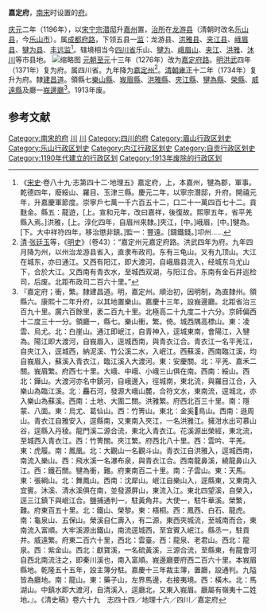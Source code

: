 {{NoteTA
|1=zh-hans:龙游;zh-hant:龍遊
}}
'''嘉定府'''，[[南宋|南宋]]时设置的[[府_(行政区划)|府]]。

[[慶元_(年號)|庆元]]二年（1196年），以[[宋宁宗|宋宁宗]][[潜邸|潜邸]]升[[嘉州_(北周)|嘉州]]置，[[治所|治所]]在[[龙游县_(隋朝)|龙游县]]（清朝时改名[[乐山县_(清朝)|乐山县]]，今[[乐山市|乐山市]]）。属[[成都府路|成都府路]]，下领五县一[[监|监]]：龙游县、[[洪雅县|洪雅县]]、[[夹江县|夹江县]]、[[峨眉县|峨眉县]]、[[犍为县|犍为县]]、[[丰远监|丰远监]]<ref>《[[宋史|宋史]]·卷八十九·志第四十二·地理五》嘉定府，上，本嘉州，犍為郡，軍事。乾德四年，廢綏山、羅目、玉津三縣。慶元二年，以寧宗潛邸，升府。開禧元年，升嘉慶軍節度。崇寧戶七萬一千六百五十二，口二十一萬四百七十二。貢麩金。縣五：龍遊，[上。宣和元年，改曰嘉祥，後復故。熙寧五年，省平羌縣入焉。]洪雅，[上。淳化四年，自眉州來隸。]夾江，[中。]峨眉，[中。]犍為。[下。大中祥符四年，移治懲非鎮。]監一：豐遠。[鑄鐵錢。]卭州......</ref>。辖境相当今[[四川省|四川省]]乐山、[[犍为县|犍为]]、[[峨眉山市|峨眉山]]、[[夹江县|夹江]]、[[洪雅县|洪雅]]、[[沐川县|沐川]]等市县地。
[[File:嘉州瞻峨門.jpg|缩略图]]
[[元朝|元朝]][[至元_(忽必烈)|至元]]十三年（1276年）改为[[嘉定府路|嘉定府路]]。[[明|明]][[洪武|洪武]]四年（1371年）复为府。属四川省。九年降为[[嘉定州_(明朝)|嘉定州]]<ref>[[清朝|清]]·[[张廷玉|张廷玉]]等，《[[明史|明史]]》（卷43）：“嘉定州元嘉定府路。洪武四年为府。九年四月降为州，以州治龙游县省入，直隶布政司。东有三龟山。又有九顶山。大江在城东，亦曰通江。又西有阳江，即大渡河，自峨眉县流入，经城东乌尤山下，合於大江。又西南有青衣水，至城西双湖，与阳江合。东南有金石井巡检司，后废。北距布政司二百六十里。”</ref>。[[清朝|清朝]][[雍正|雍正]]十二年（1734年）复升为府。隸[[建昌道|建昌道]]。領縣七[[樂山縣|樂山縣]]、[[峩眉縣|峩眉縣]]、[[洪雅縣|洪雅縣]]、[[夾江縣|夾江縣]]、[[犍為縣|犍為縣]]、[[榮縣|榮縣]]、[[威遠縣|威遠縣]]及廳一[[峩邊廳|峩邊廳]]<ref>『嘉定府；衝，繁。隸建昌道。明，嘉定州。順治初，因明制，為直隸州。領縣六。康熙十二年升府，以其地置樂山。嘉慶十三年，設峩邊廳。北距省治三百九十里。廣六百餘里，袤二百九十里。北極高二十九度二十六分。京師偏西十二度三十一分。領廳一，縣七。樂山衝，繁。倚。城西隅高標山。東：凌雲、烏尤。北：白崖山。通江即岷江，自青神入，逕城東南，會陽江，入犍為。陽江即大渡河，自峩眉入，逕城西南，與青衣江合。青衣江一名平羌江，自夾江入，逕城西，納泥溪、竹公溪二水，入岷江。西蘇溪，西南臨江溪，均自峩眉入，蘇溪入青衣江，臨江溪入大渡河。東：安慶關。北：平羌、嘉禾二關。峩眉繁。府西七十里。大峨、中峨、小峨三山俱在南。西南：綏山。西北：鏵山。大渡河亦名中鎮河，自峨邊入，徑城南，東北流，與羅目江合，入樂山為臨江溪。北：麤石河，發源大峨山麓，合符文水，東南流，逕城北，亦入樂山為蘇溪。西南：土地、大圍二關。洪雅繁。府西北百三十里。南：隱蒙、八面。東：烏尤、葛仙山。西：竹箐山。東北：金奚鳥山。西南：遜周山。青衣江自雅安入，逕縣南，又東南入夾江，一名洪雅江。擁泔水出可慕山谷，逕縣入丹稜。龍門溪二源合流，東北入青衣江。花溪源出榮經，東北流，至城西入青衣江。西：竹箐關。夾江繁。府西北八十里。西：雲吟、平羌。東：虎履。南：鳳凰。北：大觀山一名觀斗山。青衣江自洪雅入，逕城西南，南流入樂山。西：飛水溪一名瀑布泉，與青衣江合。西南龍鼻溪，繞龍鼻山入江。西：鐵石關。犍為衝，難。府東南百二十里。南：子雲山。東：天馬。東：張綱山。北：舞鳳山。西南：沈犀山。岷江自樂山入，逕縣東，又東南入宜賓。沐溪、清水溪俱在南，並發源屏山，東流入江。東北四望溪，自榮入，逕三江鎮下與岷江合。鹽捕通判一，駐黃角井。大使一，駐牛華溪。榮繁，難。府東百五十里。北：鐵山、榮黎。東：梧桐。西：鳳西、白石、龍虎。南：龜泉山、五保山。榮溪自仁壽入，有二源，東西夾城流，至城南而合，東南流入富順。大牢溪源出鐵山，南流逕城西，至宜賓入岷江。縣丞一，駐貢井。威遠繁。府東二百六十里，西北：雲臺。西：龍泉、老君山。西北：龍泉。西：紫金山。西北：獻寶溪，一名硫黃溪，三源合流，至縣東，有龍會河自西北南流注之，即秦川溪也，南入富順。峩邊廳要府西二百六十里。本峩眉縣地。乾隆五十五年，設主簿分駐。嘉慶十三年裁主簿，置廳，設通判。九隘皆為廳地。南：龍山。東：藥子山，左界馬邊，右接夷境。西：橫木。北：馬湖山。中鎮水即大渡河，自清溪入，逕廳北，又東入峩眉。廳屬有嶺夷十二姓地。』。《清史稿》卷六十九　志四十四／地理十六／四川／嘉定府</ref>。1913年废。

==参考文献==
{{Reflist|2}}

{{南宋行政区划|nocat}}
{{明朝行政区划|nocat}}
{{清朝四川省行政區劃|nocat}}
{{DEFAULTSORT:J}}
[[Category:南宋的府|Category:南宋的府]] 
[[Category:明朝的府|川]]
[[Category:清朝的府|川]]
[[Category:四川的府|Category:四川的府]]
[[Category:眉山行政区划史|Category:眉山行政区划史]]
[[Category:乐山行政区划史|Category:乐山行政区划史]]
[[Category:内江行政区划史|Category:内江行政区划史]]
[[Category:自贡行政区划史|Category:自贡行政区划史]]
[[Category:1190年代建立的行政区划|Category:1190年代建立的行政区划]]
[[Category:1913年废除的行政区划|Category:1913年废除的行政区划]]